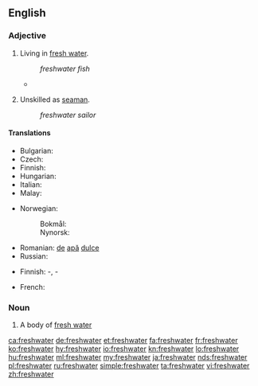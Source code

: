 {{see also|fresh water}}
==English==

===Adjective===
{{en-adj|-}}

# Living in [[fresh water]].
#: ''freshwater fish''
#* {{quote-news|author=Richard Conniff|title=An evolutionary family drama|url=http://www.nytimes.com/2014/04/21/opinion/an-evolutionary-family-drama.html|newspaper={{w|The New York Times}}|date=20 April 2014|passage=Alewives are anadromous fish: Born in '''freshwater''', they spend their lives in the ocean, returning annually to their birthplaces to spawn.}}
# {{context|nautical|lang=en}} Unskilled as [[seaman]].
#: ''freshwater sailor''

====Translations====
{{trans-top|living in fresh water}}
* Bulgarian: {{t|bg|сладководен|sc=Cyrl}}
* Czech: {{t+|cs|sladkovodní}}
* Finnish: {{t|fi|makeanveden}}
* Hungarian: {{t+|hu|édesvízi}}
* Italian: {{t|it|acqua dolce}}
* Malay: {{t|ms|air tawar}}
{{trans-mid}}
* Norwegian:
*: Bokmål: {{t|nb|ferskvanns-}}
*: Nynorsk: {{t|nn|ferskvass-}}
* Romanian: [[de]] [[apă]] [[dulce]]
* Russian: {{t+|ru|пресново́дный}}
{{trans-bottom}}

{{trans-top|unskilled as seaman}}
* Finnish: {{t+|fi|järvi}}-, {{t|fi|sisävesi}}-
{{trans-mid}}
* French: {{t+|fr|marin d'eau douce|m}}
{{trans-bottom}}

===Noun===
{{wikipedia}}
{{en-noun}}

# A body of [[fresh water]]

[[ca:freshwater]]
[[de:freshwater]]
[[et:freshwater]]
[[fa:freshwater]]
[[fr:freshwater]]
[[ko:freshwater]]
[[hy:freshwater]]
[[io:freshwater]]
[[kn:freshwater]]
[[lo:freshwater]]
[[hu:freshwater]]
[[ml:freshwater]]
[[my:freshwater]]
[[ja:freshwater]]
[[nds:freshwater]]
[[pl:freshwater]]
[[ru:freshwater]]
[[simple:freshwater]]
[[ta:freshwater]]
[[vi:freshwater]]
[[zh:freshwater]]
